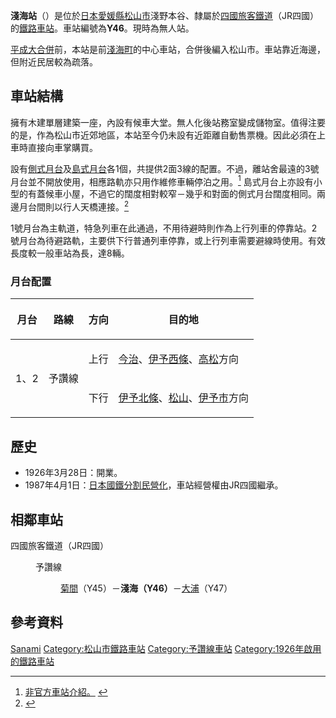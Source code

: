 {{noteTA
|T=zh-tw:淺海車站; zh-cn:浅海站; zh-hk:淺海站;
|1=zh-tw:淺海車站; zh-cn:浅海站; zh-hk:淺海站;
}}
{{日本車站資訊
|公司色     = #1cadca
|文字色     =
|站名       = 淺海站
|圖片       = 
|pxl       =
|圖片說明   = 
|日文原名   = 浅海
|平假名     = あさなみ   
|羅馬拼音   = Asanami
|前一站     = Y45 [[菊間站|菊間]]
|後一站     = [[大浦站|大浦]] Y47
|前一站距離 = 4.7
|後一站距離 = 3.2
|電報略號   = アミ
|車站編號   = {{車站編號c|#fbaf18|Y46}}
|所屬公司   = [[四國旅客鐵道|四國旅客鐵道]]（JR四國）
|所屬路線   = {{Color|#fbaf18|■}}[[予讚線|予讚線]]
|距離       = 170.6
|起站         = [[高松站_(香川縣)|高松]]
|所在地     = [[愛媛縣|愛媛縣]][[松山市|松山市]]淺野本谷
|車站構造   = [[地面車站|地面車站]]
|月台配置   = 2面2線
|啟用年月日 = 1926年3月28日
|廢止年月日 =
|上下車人次 = 
|統計年度   = 
|備註       = 無人站
}}

'''淺海站'''（{{jpn|j=浅海駅|hg=あさなみえき|rm=Asanami eki|f=y}}）是位於[[日本|日本]][[愛媛縣|愛媛縣]][[松山市|松山市]]淺野本谷、隸屬於[[四國旅客鐵道|四國旅客鐵道]]（JR四國）的[[鐵路車站|鐵路車站]]。車站編號為'''Y46'''。現時為無人站。

[[市町村合併#平成大合併（1999-2010）|平成大合併]]前，本站是前[[淺海町|淺海町]]的中心車站，合併後編入松山市。車站靠近海邊，但附近民居較為疏落。

==車站結構==
擁有木建單層建築一座，內設有候車大堂。無人化後站務室變成儲物室。值得注要的是，作為松山市近郊地區，本站至今仍未設有近距離自動售票機。因此必須在上車時直接向車掌購買。

設有[[側式月台|側式月台]]及[[島式月台|島式月台]]各1個，共提供2面3線的配置。不過，離站舍最遠的3號月台並不開放使用，相應路軌亦只用作維修車輛停泊之用。<ref>[http://www.shikoku.org.uk/JR/LINE/yosan/ST-ASANAMI.htm 非官方車站介紹。] {{webarchive|url=https://web.archive.org/web/20140808181020/http://www.shikoku.org.uk/JR/LINE/yosan/ST-ASANAMI.htm |date=2014-08-08 }}</ref> 島式月台上亦設有小型的有蓋候車小屋，不過它的闊度相對較窄－幾乎和對面的側式月台闊度相同。兩邊月台間則以行人天橋連接。<ref>{{Cite web |url=http://ku-gyou.net/JR-S/asanami.html |title=另一個非官方車站介紹。 |access-date=2012-09-06 |archive-date=2012-06-25 |archive-url=https://web.archive.org/web/20120625154527/http://ku-gyou.net/JR-S/asanami.html |dead-url=no }}</ref>

1號月台為主軌道，特急列車在此通過，不用待避時則作為上行列車的停靠站。2號月台為待避路軌，主要供下行普通列車停靠，或上行列車需要避線時使用。有效長度較一般車站為長，達8輛。

===月台配置===
{| rules="rows" class="wikitable"
!月台<!-- 事業者側による呼称 --->!!路線!!方向!!目的地
|-
! rowspan=2 | 1、2
| rowspan=2 | {{color|#fbaf18|■}}予讚線
| style="text-align:center" | 上行
| [[今治站|今治]]、[[伊予西條站|伊予西條]]、[[高松站_(香川縣)|高松]]方向
|-
| style="text-align:center" | 下行
| [[伊予北條站|伊予北條]]、[[松山站_(愛媛縣)|松山]]、[[伊予市站|伊予市]]方向
|}

==歷史==
*1926年3月28日：開業。
*1987年4月1日：[[日本國鐵分割民營化|日本國鐵分割民營化]]，車站經營權由JR四國繼承。

== 相鄰車站 ==
;四國旅客鐵道（JR四國）
: {{Color|#fbaf18|■}}予讚線
:: [[菊間站|菊間]]（Y45）－'''淺海（Y46）'''－[[大浦站|大浦]]（Y47）

==參考資料==
{{reflist}}

{{予讚線 (松山地區)}}

{{DEFAULTSORT:Asanami-Eki}}
[[Category:日本鐵路車站_A|Sanami]]
[[Category:松山市鐵路車站|Category:松山市鐵路車站]]
[[Category:予讚線車站|Category:予讚線車站]]
[[Category:1926年啟用的鐵路車站|Category:1926年啟用的鐵路車站]]